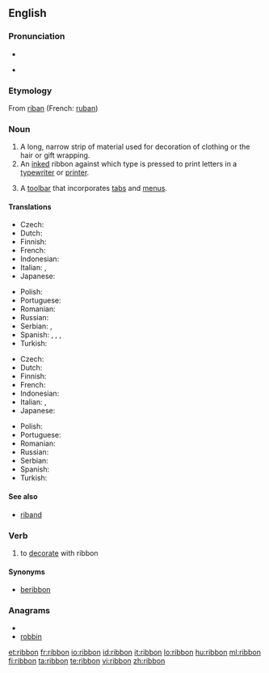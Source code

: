 ==English==
{{wikipedia}}

===Pronunciation===
* {{audio|en-us-ribbon.ogg|Audio (US)}}

* {{rhymes|ɪbən}}

===Etymology===
From {{etyl|fro}} [[riban]] (French: [[ruban]])

===Noun===
{{en-noun}}

# A long, narrow strip of material used for decoration of clothing or the hair or gift wrapping.
# An [[inked]] ribbon against which type is pressed to print letters in a [[typewriter]] or [[printer]].
# {{computing|GUI}} A [[toolbar]] that incorporates [[tab]]s and [[menu]]s.

====Translations====
{{trans-top|long, narrow strip of material}}
* Czech: {{t-|cs|stuha|f}}
* Dutch: {{t+|nl|lint|n}}
* Finnish: {{t+|fi|nauha}}
* French: {{t+|fr|ruban|m}}
* Indonesian: {{t-|id|pita|xs=Indonesian}}
* Italian: {{t-|it|nastro|m}}, {{t+|it|fettuccia|f}}
* Japanese: {{t|ja|リボン|tr=ribon}}
{{trans-mid}}
* Polish: {{t|pl|wstążka|f}}
* Portuguese: {{t+|pt|fita|f}}
* Romanian: {{t|ro|fundă|f}}
* Russian: {{t|ru|лента|f}}
* Serbian: {{t-|sr|vrpca|f}}, {{t-|sr|traka|f}}
* Spanish: {{t+|es|cinta|f}}, {{t+|es|moño|m}}, {{t+|es|lazo|m}}, {{t+|es|galón|m}}
* Turkish: {{t|tr|kurdele}}
{{trans-bottom}}

{{trans-top|inked ribbon}}
* Czech: {{t-|cs|páska|f}}
* Dutch: {{t+|nl|lint|n}}
* Finnish: {{t|fi|värinauha}}
* French: {{t+|fr|ruban|m}}
* Indonesian: {{t-|id|pita|xs=Indonesian}}
* Italian: {{t-|it|nastro|m}}, {{t+|it|fettuccia|f}}
* Japanese: {{t|ja|リボン|tr=ribon}}
{{trans-mid}}
* Polish: {{t|pl|wstążka|f}}
* Portuguese: {{t+|pt|fita|f}}
* Romanian: {{t|ro|ribon|n}}
* Russian: {{t|ru|лента|f}}
* Serbian: {{t|sr|pantljika|f}}
* Spanish: {{t+|es|cinta|f}}
* Turkish: {{t|tr|şerit}}
{{trans-bottom}}

====See also====
* [[riband]]

===Verb===
{{en-verb}}

# to [[decorate]] with ribbon

====Synonyms====
* [[beribbon]]

===Anagrams===
* {{alphagram|bbinor}}
* [[robbin#English|robbin]]

[[et:ribbon]]
[[fr:ribbon]]
[[io:ribbon]]
[[id:ribbon]]
[[it:ribbon]]
[[lo:ribbon]]
[[hu:ribbon]]
[[ml:ribbon]]
[[fi:ribbon]]
[[ta:ribbon]]
[[te:ribbon]]
[[vi:ribbon]]
[[zh:ribbon]]